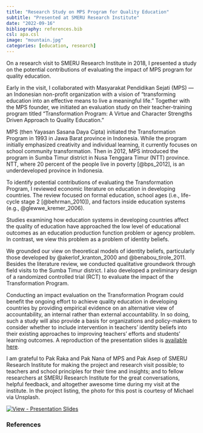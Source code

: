 ```yaml
---
title: "Research Study on MPS Program for Quality Education"
subtitle: "Presented at SMERU Research Institute"
date: "2022-09-16"
bibliography: references.bib
csl: apa.csl
image: "mountain.jpg"
categories: [education, research]
---
```


On a research visit to SMERU Research Institute in 2018, I presented a study on the potential contributions of evaluating the impact of MPS program for quality education.

Early in the visit, I collaborated with Masyarakat Pendidikan Sejati (MPS) ---an Indonesian non-profit organization with a vision of "transforming education into an effective means to live a meaningful life." Together with the MPS founder, we initiated an evaluation study on their teacher-training program titled "Transformation Program: A Virtue and Character Strengths Driven Approach to Quality Education."

MPS (then Yayasan Sasana Daya Cipta) initiated the Transformation Program in 1993 in Jawa Barat province in Indonesia. While the program initially emphasized creativity and individual learning, it currently focuses on school community transformation. Then in 2012, MPS introduced the program in Sumba Timur district in Nusa Tenggara Timur (NTT) province. NTT, where 20 percent of the people live in poverty [@bps_2012], is an underdeveloped province in Indonesia.

To identify potential contributions of evaluating the Transformation Program, I reviewed economic literature on education in developing countries. The review focused on formal education, school ages (i.e., life-cycle stage 2 [@behrman_2010]), and factors inside education systems (e.g., @glewwe_kremer_2006).

Studies examining how education systems in developing countries affect the quality of education have approached the low level of educational outcomes as an education production function problem or agency problem. In contrast, we view this problem as a problem of identity beliefs.

We grounded our view on theoretical models of identity beliefs, particularly those developed by @akerlof_kranton_2000 and @benabou_tirole_2011. Besides the literature review, we conducted qualitative groundwork through field visits to the Sumba Timur district. I also developed a preliminary design of a randomized controlled trial (RCT) to evaluate the impact of the Transformation Program.

Conducting an impact evaluation on the Transformation Program could benefit the ongoing effort to achieve quality education in developing countries by providing empirical evidence on an alternative view of accountability, an internal rather than external accountability. In so doing, such a study will also provide a basis for organizations and policy-makers to consider whether to include intervention in teachers' identity beliefs into their existing approaches to improving teachers' efforts and students' learning outcomes. A reproduction of the presentation slides is [available here](https://shanti-agung.github.io/smeru-seminar-mps-program).

I am grateful to Pak Raka and Pak Nana of MPS and Pak Asep of SMERU Research Institute for making the project and research visit possible; to teachers and school principles for their time and insights; and to fellow researchers at SMERU Research Institute for the great conversations, helpful feedback, and altogether awesome time during my visit at the institute. In the project listing, the photo for this post is courtesy of Michael via Unsplash.

<a href="https://shanti-agung.github.io/smeru-seminar-mps-program" title="View presentation"><img src="https://img.shields.io/badge/View-Presentation_Slides-18bc9c?style=for-the-badge" alt="View - Presentation Slides"/></a>

### References

